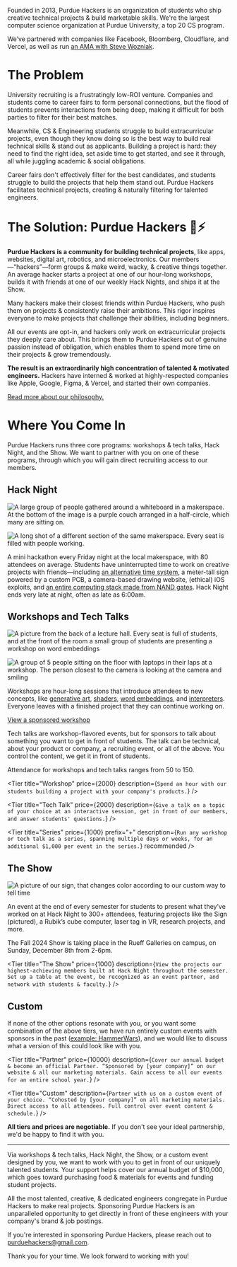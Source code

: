 
Founded in 2013, Purdue Hackers is an organization of students who ship creative technical projects & build marketable skills. We're the largest computer science organization at Purdue University, a top 20 CS program.

We’ve partnered with companies like Facebook, Bloomberg, Cloudflare, and Vercel, as well as run [an AMA with Steve Wozniak](https://events.purduehackers.com/ama-with-steve-wozniak).

# The Problem

University recruiting is a frustratingly low-ROI venture. Companies and students come to career fairs to form personal connections, but the flood of students prevents interactions from being deep, making it difficult for both parties to filter for their best matches.

Meanwhile, CS & Engineering students struggle to build extracurricular projects, even though they know doing so is the best way to build real technical skills & stand out as applicants. Building a project is hard: they need to find the right idea, set aside time to get started, and see it through, all while juggling academic & social obligations.

Career fairs don't effectively filter for the best candidates, and students struggle to build the projects that help them stand out. Purdue Hackers facilitates technical projects, creating & naturally filtering for talented engineers.

# The Solution: Purdue Hackers 💛⚡

**Purdue Hackers is a community for building technical projects**, like apps, websites, digital art, robotics, and microelectronics. Our members—“hackers”—form groups & make weird, wacky, & creative things together. An average hacker starts a project at one of our hour-long workshops, builds it with friends at one of our weekly Hack Nights, and ships it at the Show.

Many hackers make their closest friends within Purdue Hackers, who push them on projects & consistently raise their ambitions. This rigor inspires everyone to make projects that challenge their abilities, including beginners.

All our events are opt-in, and hackers only work on extracurricular projects they deeply care about. This brings them to Purdue Hackers out of genuine passion instead of obligation, which enables them to spend more time on their projects & grow tremendously.

**The result is an extraordinarily high concentration of talented & motivated engineers.** Hackers have interned & worked at highly-respected companies like Apple, Google, Figma, & Vercel, and started their own companies.

[Read more about our philosophy.](https://blog.purduehackers.com/posts/college-clubs-are-awesome)

# Where You Come In

Purdue Hackers runs three core programs: workshops & tech talks, Hack Night, and the Show. We want to partner with you on one of these programs, through which you will gain direct recruiting access to our members.

<div className="page-break" />

## Hack Night

<Grid>

![A large group of people gathered around a whiteboard in a makerspace. At the bottom of the image is a purple couch arranged in a half-circle, which many are sitting on.](/img/sponsor/hack-night-3.jpg)

![A long shot of a different section of the same makerspace. Every seat is filled with people working.](/img/sponsor/hack-night-2.jpg)

</Grid>

A mini hackathon every Friday night at the local makerspace, with 80 attendees on average. Students have uninterrupted time to work on creative projects with friends—including [an alternative time system](https://lightning-time.vercel.app/), a meter-tall sign powered by a custom PCB, a camera-based drawing website, (ethical) iOS exploits, and [an entire computing stack made from NAND gates](https://news.ycombinator.com/item?id=40159278). Hack Night ends very late at night, often as late as 6:00am.

<Grid className="my-2" largeGap overflow singleRow>

<Tier
  title="Hack Night"
  price={1000}
  description="Send your recruiters & engineers to Hack Night & get in front of our highest-achieving members. Network with students, collect resumés, speak at opening ceremony. The floor is yours all night."
/>

<Tier
  title="Hack Month"
  price={3000}
  description="Gain access to 4 Hack Nights spanning an entire month. We will mention you at every Hack Night that month even if you're not present."
  recommended
/>

</Grid>

<div className="page-break" />

## Workshops and Tech Talks

<Grid>

![A picture from the back of a lecture hall. Every seat is full of students, and at the front of the room a small group of students are presenting a workshop on word embeddings](/img/sponsor/workshop-1.jpg)

![A group of 5 people sitting on the floor with laptops in their laps at a workshop. The person closest to the camera is looking at the camera and smiling](/img/sponsor/workshop-2.jpg)

</Grid>

Workshops are hour-long sessions that introduce attendees to new concepts, like [generative art](https://events.purduehackers.com/generative-art-workshop), [shaders](https://events.purduehackers.com/shaders-workshop), [word embeddings](https://events.purduehackers.com/word-embedding-workshop), and [interpreters](https://events.purduehackers.com/programming-languages-workshop). Everyone leaves with a finished project that they can continue working on.

[View a sponsored workshop](https://events.purduehackers.com/rick-roll-web-api-workshop)

Tech talks are workshop-flavored events, but for sponsors to talk about something you want to get in front of students. The talk can be technical, about your product or company, a recruiting event, or all of the above. You control the content, we get it in front of students.

Attendance for workshops and tech talks ranges from 50 to 150.

<Grid className="my-2" largeGap overflow singleRow>

<Tier
  title="Workshop"
  price={2000}
  description={`Spend an hour with our students building a project with your company's products.`}
/>

<Tier
  title="Tech Talk"
  price={2000}
  description={`Give a talk on a topic of your choice at an interactive session, get in front of our members, and answer students' questions.`}
/>

<Tier
  title="Series"
  price={1000}
  prefix="+"
  description={`Run any workshop or tech talk as a series, spanning multiple days or weeks, for an additional $1,000 per event in the series.`}
  recommended
/>

</Grid>

<div className="page-break" />

## The Show

<Grid largeGap singleRow>

![A picture of our sign, that changes color according to our custom way to tell time](/img/sponsor/sign.png)

An event at the end of every semester for students to present what they’ve worked on at Hack Night to 300+ attendees, featuring projects like the Sign (pictured), a Rubik’s cube computer, laser tag in VR, research projects, and more.

</Grid>

The Fall 2024 Show is taking place in the Rueff Galleries on campus, on Sunday, December 8th from 2-6pm.

<div className="max-w-xl mx-auto">

<Tier
  title="The Show"
  price={1000}
  description={`View the projects our highest-achieving members built at Hack Night throughout the semester. Set up a table at the event, be recognized as an event partner, and network with students & faculty.`}
/>

</div>

<div className="page-break" />

## Custom

If none of the other options resonate with you, or you want some combination of the above tiers, we have run entirely custom events with sponsors in the past ([example: HammerWars](https://events.purduehackers.com/-hammerwars-)), and we would like to discuss what a version of this could look like with you.

<Grid className="my-2" largeGap overflow singleRow>

<Tier
  title="Partner"
  price={10000}
  description={`Cover our annual budget & become an official Partner. “Sponsored by [your company]” on our website & all our marketing materials. Gain access to all our events for an entire school year.`}
/>

<Tier
  title="Custom"
  description={`Partner with us on a custom event of your choice. “Cohosted by [your company]” on all marketing materials. Direct access to all attendees. Full control over event content & schedule.`}
/>

</Grid>

**All tiers and prices are negotiable.** If you don't see your ideal partnership, we'd be happy to find it with you.

---

Via workshops & tech talks, Hack Night, the Show, or a custom event designed by you, we want to work with you to get in front of our uniquely talented students. Your support helps cover our annual budget of $10,000, which goes toward purchasing food & materials for events and funding student projects.

All the most talented, creative, & dedicated engineers congregate in Purdue Hackers to make real projects. Sponsoring Purdue Hackers is an unparalleled opportunity to get directly in front of these engineers with your company's brand & job postings.

<div className="print:hidden">

If you're interested in sponsoring Purdue Hackers, please reach out to [purduehackers@gmail.com](mailto:purduehackers@gmail.com).

</div>

Thank you for your time. We look forward to working with you!
